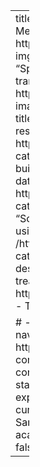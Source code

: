 ---
title: "Software"
listing:
  contents:
    - title: "spoon"
      description: "Address the Mean-variance Relationship in Spatial Transcriptomics Data."
      path: https://www.bioconductor.org/packages/release/bioc/html/spoon.html
      image: img/spoon_hexgon.png
      categories:
        - Bioconductor
        - SRT
    - title: "SpotSweeper"
      description: "Spatially-aware quality control for spatial transcriptomics."
      path: https://www.bioconductor.org/packages/release/bioc/html/SpotSweeper.html
      image: img/spotsweeper_hexsticker.png
      categories:
        - Bioconductor
        - SRT
    - title: "tpSVG"
      description: "R package to model gene expression of spatially resolved transcriptomics data using generalized geo-additive models."
      path: https://boyi-guo.com/tpSVG/
      image: https://boyi-guo.com/tpSVG/logo.png
      categories:
        - Bioconductor
        - SRT
    - title: "escheR"
      description: "R package built off of ggplot2 and the Gestalt principles to visualize multi-dimensional data in the 2D space (e.g. embedding or spatial visualizations)."
      path: https://boyi-guo.com/escheR/
      image: https://boyi-guo.com/escheR/logo.png
      categories:
        - Bioconductor
        - SRT
        - Visualization
    - title: "BHAM"
      description: "Software R package to build scalable Bayesian hierarchical additive models using spike-and-slab  priors for high-dimensional data analysis."
      path: /https://boyi-guo.com/BHAM/
      # image: https://boyi-guo.com/tpSVG/logo.png
      categories:
        - High-dimensional
        - Spike&Slab LASSO
    - title: "MOTE.RF"
      description: "Software R package to build random forests algorithm to infer treatment effect for multivariate outcome"
      path: https://github.com/boyiguo1/MOTE.RF
      categories:
        - R/C++
        - Random Forests
        - Treatment effect
        
    # - title: "Keep your receipts"
    #   subtitle: " How early-career statisticians can navigate conferences"
    #   path: https://magazine.amstat.org/blog/2022/07/01/early-career-navigate-conferences/
    #   image: https://magazine.amstat.org/wp-content/themes/arthemia/images/logo.png
    #   description: "For early-career statisticians, attending national conferences can be an overwhelming experience. We offer some transparency on the conferences’ hidden curriculum.Previously Published in AMSTATNEWS"
    #   author: "Boyi Guo, Sarah Samorodnitsky"
    #   date: "2022-07-01"
    #   categories:
    #     - mentoring
    #     - academic
  # sort: "date desc"
  type: grid
  categories: true
  sort-ui: false
  filter-ui: false
  image-height: 3.5in
page-layout: full
title-block-banner: true
---